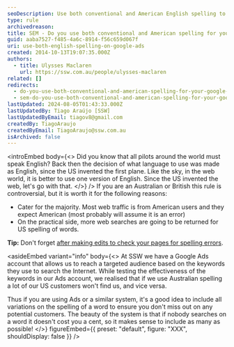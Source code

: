 ```yaml
---
seoDescription: Use both conventional and American English spelling to reach a broader audience on Google Ads.
type: rule
archivedreason:
title: SEM - Do you use both conventional and American spelling for your Google Ads?
guid: aaba7527-f485-4a6c-8914-f56c659d067f
uri: use-both-english-spelling-on-google-ads
created: 2014-10-13T19:07:35.000Z
authors:
  - title: Ulysses Maclaren
    url: https://ssw.com.au/people/ulysses-maclaren
related: []
redirects:
  - do-you-use-both-conventional-and-american-spelling-for-your-google-adwords
  - sem-do-you-use-both-conventional-and-american-spelling-for-your-google-ads
lastUpdated: 2024-08-05T01:43:33.000Z
lastUpdatedBy: Tiago Araújo [SSW]
lastUpdatedByEmail: tiagov8@gmail.com
createdBy: TiagoAraujo
createdByEmail: TiagoAraujo@ssw.com.au
isArchived: false
---
```


<introEmbed
  body={<>
Did you know that all pilots around the world must speak English? Back then the decision of what language to use was made as English, since the US invented the first plane. Like the sky, in the web world, it is better to use one version of English. Since the US invented the web, let's go with that.
  </>}
/>
If you are an Australian or British this rule is controversial, but it is worth it for the following reasons:

* Cater for the majority. Most web traffic is from American users and they expect American (most probably will assume it is an error)
* On the practical side, more web searches are going to be returned for US spelling of words.

**Tip:** Don't forget [after making edits to check your pages for spelling errors](/are-you-careful-with-your-spelling-grammar-and-punctuation).

<asideEmbed
  variant="info"
  body={<>
    At SSW we have a Google Ads account that allows us to reach a targeted audience based on the keywords they use to search the Internet. While testing the effectiveness of the keywords in our Ads account, we realised that if we use Australian spelling a lot of our US customers won't find us, and vice versa.

Thus if you are using Ads or a similar system, it's a good idea to include all variations on the spelling of a word to ensure you don't miss out on any potential customers. The beauty of the system is that if nobody searches on a word it doesn't cost you a cent, so it makes sense to include as many as possible!
  </>}
  figureEmbed={{
    preset: "default",
    figure: "XXX",
    shouldDisplay: false
  }}
/>
